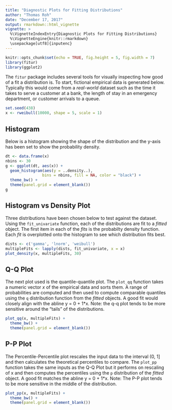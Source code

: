 ---
title: "Diagnostic Plots for Fitting Distributions"
author: "Thomas Roh"
date: "December 17, 2017"
output: rmarkdown::html_vignette
vignette: >
  %\VignetteIndexEntry{Diagnostic Plots for Fitting Distributions}
  %\VignetteEngine{knitr::rmarkdown}
  \usepackage[utf8]{inputenc}
---

```{r setup, include=FALSE}
knitr::opts_chunk$set(echo = TRUE, fig.height = 5, fig.width = 7)
library(fitur)
library(ggplot2)
```

The `fitur` package includes several tools for visually inspecting how good of a
fit a distribution is. To start, fictional empirical data is generated below. 
Typically this would come from a *real-world* dataset such as the time it takes 
to serve a customer at a bank, the length of stay in an emergency department, or
customer arrivals to a queue.

```{r stats}
set.seed(438)
x <- rweibull(10000, shape = 5, scale = 1)
```

## Histogram

Below is a histogram showing the shape of the distribution and the y-axis has 
been set to show the probability density. 

```{r histPlot}
dt <- data.frame(x)
nbins <- 30
g <- ggplot(dt, aes(x)) +
  geom_histogram(aes(y = ..density..), 
                bins = nbins, fill = NA, color = "black") +
  theme_bw() +
  theme(panel.grid = element_blank())
g
```

## Histogram vs Density Plot

Three distributions have been chosen below to test against the dataset. Using
the `fit_univariate` function, each of the distributions are fit to a *fitted* 
object. The first item in each of the *fits* is the probabilty density function. 
Each *fit* is overplotted onto the histogram to see which distribution fits 
best.

```{r densPlot}
dists <- c('gamma', 'lnorm', 'weibull')
multipleFits <- lapply(dists, fit_univariate, x = x)
plot_density(x, multipleFits, 30)
```

## Q-Q Plot

The next plot used is the quantile-quantile plot. The `plot_qq` function takes 
a numeric vector *x* of the empirical data and sorts them. A range
of probabilities are computed and then used to compute comparable quantiles 
using the `q` distribution function from the *fitted* objects. A good fit would 
closely align with the abline y = 0 + 1*x. Note: the q-q plot tends to be more
sensitive around the "tails" of the distributions.

```{r qqplot}
plot_qq(x, multipleFits) +
  theme_bw() +
  theme(panel.grid = element_blank())
```

## P-P Plot

The Percentile-Percentile plot rescales the input data to the interval (0, 1] and
then calculates the theoretical percentiles to compare. The `plot_pp` function 
takes the same inputs as the Q-Q Plot but it performs on rescaling of x and 
then computes the percentiles using the `p` distribution of the *fitted* object.
A good fit matches the abline y = 0 + 1*x. Note: The P-P plot tends to be more
sensitive in the middle of the distribution. 

```{r ppplot}
plot_pp(x, multipleFits) +
  theme_bw() +
  theme(panel.grid = element_blank())
```


